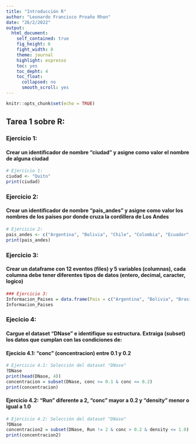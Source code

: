 ```yaml
---
title: "Introducción R"
author: "Leonardo Francisco Proaño Rhon"
date: "26/2/2022"
output: 
  html_document:
    self_contained: true
    fig_height: 6
    fight_width: 8
    theme: journal
    highlight: espresso
    toc: yes
    toc_depht: 4
    toc_float:
      collapsed: no
      smooth_scroll: yes
---
```

    
```r
knitr::opts_chunk$set(echo = TRUE)
```

## Tarea 1 sobre R:
### Ejercicio 1: 
#### Crear un identificador de nombre "ciudad" y asigne como valor el nombre de alguna ciudad

```r
# Ejercicio 1:
ciudad <- "Quito"
print(ciudad)
```

### Ejercicio 2: 
#### Crear un identificador de nombre "pais_andes" y asigne como valor los nombres de los países por donde cruza la cordillera de Los Andes

```r
# Ejercicio 2:
pais_andes <- c("Argentina", "Bolivia", "Chile", "Colombia", "Ecuador", "Perú", "Venezuela")
print(pais_andes)
```

### Ejercicio 3:  
#### Crear un dataframe con 12 eventos (files) y 5 variables (columnas), cada columna debe tener diferentes tipos de datos (entero, decimal, caracter, logico)

```r
### Ejercicio 3:
Informacion_Paises = data.frame(Pais = c("Argentina", "Bolivia", "Brasil", "Chile", "Colombia", "Costa Rica", "Cuba", "Ecuador", "El Salvador", "Guatemala", "Haití", "Honduras"), Capital = c("Buenos Aires", "Sucre", "Brasilia", "Santiago de Chile", "Bogotá", "San José", "La Habana", "Quito", "San Salvador", "Ciudad de Guatemala", "Puerto Príncipe", "Tegucigalpa"), Moneda = c("ARS", "BOB", "BRL", "CLP", "COP", "CRC", "CUP", "USD", "USD", "GTQ", "HTG", "HNL"),  Extension = c(2780400,	1098581,8515770,756950,1141748,51179.92,109884,25637,21041,108889,27755,112492), PIB_PPA = c(27,90,8,44,32,87,86,66,148,75,144,104))
Informacion_Paises
```

### Ejecicio 4: 
#### Cargue el dataset "DNase" e identifique su estructura. Extraiga (subset) los datos que cumplan con las condiciones de:

#### Ejecicio 4.1: "conc" (concentracion) entre 0.1 y 0.2

```r
# Ejercicio 4.1: Selección del dataset "DNase"
?DNase
print(head(DNase, 4))
concentracion = subset(DNase, conc >= 0.1 & conc <= 0.2)
print(concentracion)
```
#### Ejercicio 4.2: "Run" diferente a 2, "conc" mayor a 0.2 y "density" menor o igual a 1.0


```r
# Ejercicio 4.2: Selección del dataset "DNase"
?DNase
concentracion2 = subset(DNase, Run != 2 & conc > 0.2 & density <= 1.0)
print(concentracion2)
```
